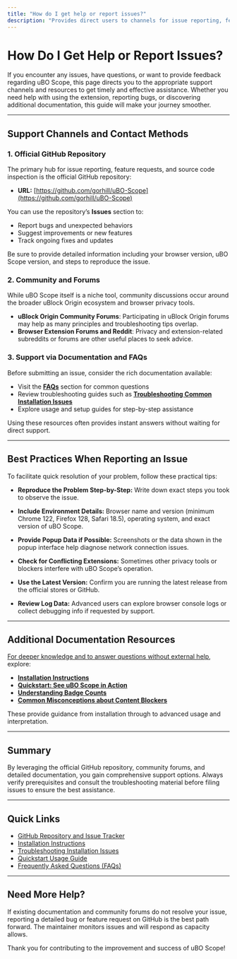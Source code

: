 ```yaml
---
title: "How do I get help or report issues?"
description: "Provides direct users to channels for issue reporting, feedback, and further documentation for uBO Scope, including official repository links and helpful communities."
---
```


# How Do I Get Help or Report Issues?

If you encounter any issues, have questions, or want to provide feedback regarding uBO Scope, this page directs you to the appropriate support channels and resources to get timely and effective assistance. Whether you need help with using the extension, reporting bugs, or discovering additional documentation, this guide will make your journey smoother.

---

## Support Channels and Contact Methods

### 1. Official GitHub Repository

The primary hub for issue reporting, feature requests, and source code inspection is the official GitHub repository:

- **URL:** [https://github.com/gorhill/uBO-Scope](https://github.com/gorhill/uBO-Scope)

You can use the repository’s **Issues** section to:

- Report bugs and unexpected behaviors
- Suggest improvements or new features
- Track ongoing fixes and updates

Be sure to provide detailed information including your browser version, uBO Scope version, and steps to reproduce the issue.

### 2. Community and Forums

While uBO Scope itself is a niche tool, community discussions occur around the broader uBlock Origin ecosystem and browser privacy tools.

- **uBlock Origin Community Forums**: Participating in uBlock Origin forums may help as many principles and troubleshooting tips overlap.
- **Browser Extension Forums and Reddit**: Privacy and extension-related subreddits or forums are other useful places to seek advice.

### 3. Support via Documentation and FAQs

Before submitting an issue, consider the rich documentation available:

- Visit the **[FAQs](https://github.com/gorhill/uBO-Scope/tree/main/docs/faq)** section for common questions
- Review troubleshooting guides such as **[Troubleshooting Common Installation Issues](/getting-started/usage-validation-troubleshooting/troubleshooting-install)**
- Explore usage and setup guides for step-by-step assistance

Using these resources often provides instant answers without waiting for direct support.

---

## Best Practices When Reporting an Issue

To facilitate quick resolution of your problem, follow these practical tips:

- **Reproduce the Problem Step-by-Step:** Write down exact steps you took to observe the issue.

- **Include Environment Details:** Browser name and version (minimum Chrome 122, Firefox 128, Safari 18.5), operating system, and exact version of uBO Scope.

- **Provide Popup Data if Possible:** Screenshots or the data shown in the popup interface help diagnose network connection issues.

- **Check for Conflicting Extensions:** Sometimes other privacy tools or blockers interfere with uBO Scope’s operation.

- **Use the Latest Version:** Confirm you are running the latest release from the official stores or GitHub.

- **Review Log Data:** Advanced users can explore browser console logs or collect debugging info if requested by support.

---

## Additional Documentation Resources

<u>For deeper knowledge and to answer questions without external help</u>, explore:

- **[Installation Instructions](https://github.com/gorhill/uBO-Scope/blob/main/docs/getting-started/setup-installation/installation-instructions.mdx)**
- **[Quickstart: See uBO Scope in Action](/getting-started/usage-validation-troubleshooting/quickstart-usage)**
- **[Understanding Badge Counts](/guides/getting-started/understanding-badge)**
- **[Common Misconceptions about Content Blockers](https://github.com/gorhill/uBO-Scope/blob/main/docs/faq/getting-started-faq/extension-misconceptions.mdx)**

These provide guidance from installation through to advanced usage and interpretation.

---

## Summary

By leveraging the official GitHub repository, community forums, and detailed documentation, you gain comprehensive support options. Always verify prerequisites and consult the troubleshooting material before filing issues to ensure the best assistance.

---

## Quick Links

- [GitHub Repository and Issue Tracker](https://github.com/gorhill/uBO-Scope)
- [Installation Instructions](https://github.com/gorhill/uBO-Scope/blob/main/docs/getting-started/setup-installation/installation-instructions.mdx)
- [Troubleshooting Installation Issues](/getting-started/usage-validation-troubleshooting/troubleshooting-install)
- [Quickstart Usage Guide](/getting-started/usage-validation-troubleshooting/quickstart-usage)
- [Frequently Asked Questions (FAQs)](https://github.com/gorhill/uBO-Scope/tree/main/docs/faq)

---

## Need More Help?

If existing documentation and community forums do not resolve your issue, reporting a detailed bug or feature request on GitHub is the best path forward. The maintainer monitors issues and will respond as capacity allows.

Thank you for contributing to the improvement and success of uBO Scope!
